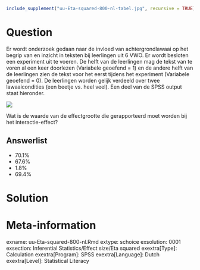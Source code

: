 ```r
include_supplement("uu-Eta-squared-800-nl-tabel.jpg", recursive = TRUE)
```



Question
========
  
Er wordt onderzoek gedaan naar de invloed van achtergrondlawaai op het begrip van en inzicht in teksten bij leerlingen uit 6 VWO. Er wordt besloten een experiment uit te voeren. De helft van de leerlingen mag de tekst van te voren al een keer doorlezen (Variabele geoefend = 1) en de andere helft van de leerlingen zien de tekst voor het eerst tijdens het experiment (Variabele geoefend = 0). De leerlingen worden gelijk verdeeld over twee lawaaicondities (een beetje vs. heel veel). Een deel van de SPSS output staat hieronder. 

![](uu-Eta-squared-800-nl-tabel.jpg)

Wat is de waarde van de effectgrootte die gerapporteerd moet worden bij het interactie-effect?
  
Answerlist
----------
* 70.1%
* 67.6%
* 1.8%
* 69.4% 


Solution
========
  


Meta-information
================
exname: uu-Eta-squared-800-nl.Rmd
extype: schoice
exsolution: 0001
exsection: Inferential Statistics/Effect size/Eta squared
exextra[Type]: Calculation
exextra[Program]: SPSS
exextra[Language]: Dutch
exextra[Level]: Statistical Literacy
